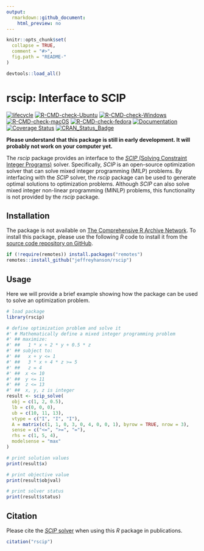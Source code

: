 ```yaml
---
output:
  rmarkdown::github_document:
    html_preview: no
---
```


<!-- README.md is generated from README.Rmd. Please edit that file -->

```r
knitr::opts_chunk$set(
  collapse = TRUE,
  comment = "#>",
  fig.path = "README-"
)
```

```r
devtools::load_all()
```

# rscip: Interface to SCIP
<!-- badges: start -->
[![lifecycle](https://img.shields.io/badge/Lifecycle-experimental-orange.svg)](https://lifecycle.r-lib.org/articles/stages.html)
[![R-CMD-check-Ubuntu](https://img.shields.io/github/actions/workflow/status/jeffreyhanson/rscip/R-CMD-check-ubuntu.yaml?branch=master&label=Ubuntu)](https://github.com/jeffreyhanson/rscip/actions)
[![R-CMD-check-Windows](https://img.shields.io/github/actions/workflow/status/jeffreyhanson/rscip/R-CMD-check-windows.yaml?branch=master&label=Windows)](https://github.com/jeffreyhanson/rscip/actions)
[![R-CMD-check-macOS](https://img.shields.io/github/actions/workflow/status/jeffreyhanson/rscip/R-CMD-check-macos.yaml?branch=master&label=macOS)](https://github.com/jeffreyhanson/rscip/actions)
[![R-CMD-check-fedora](https://img.shields.io/github/actions/workflow/status/jeffreyhanson/rscip/R-CMD-check-fedora.yaml?branch=master&label=Fedora)](https://github.com/jeffreyhanson/rscip/actions)
[![Documentation](https://img.shields.io/github/actions/workflow/status/jeffreyhanson/rscip/documentation.yaml?branch=master&label=Documentation)](https://github.com/jeffreyhanson/rscip/actions)
[![Coverage Status](https://img.shields.io/codecov/c/github/jeffreyhanson/rscip?label=Coverage)](https://app.codecov.io/gh/jeffreyhanson/rscip/branch/master)
[![CRAN_Status_Badge](http://www.r-pkg.org/badges/version/rscip)](https://CRAN.R-project.org/package=rscip)

<!-- badges: end -->


**Please understand that this package is still in early development. It will probably not work on your computer yet.**

The _rscip_ package provides an interface to the [_SCIP_ (Solving Constraint Integer Programs)](https://www.scipopt.org/) solver. Specifically, _SCIP_ is an open-source optimization solver that can solve mixed integer programming (MILP) problems. By interfacing with the _SCIP_ solver, the _rscip_ package can be used to generate optimal solutions to optimization problems. Although _SCIP_ can also solve mixed integer non-linear programming (MINLP) problems, this functionality is not provided by the _rscip_ package.

## Installation

The package is not available on [The Comprehensive R Archive Network](https://cran.r-project.org/). To install this package, please use the following _R_ code to install it from the [source code repository on GitHub](https://github.com/jeffreyhanson/rscip).

```r
if (!require(remotes)) install.packages("remotes")
remotes::install_github("jeffreyhanson/rscip")
```

## Usage

Here we will provide a brief example showing how the package can be used to solve an optimization problem.

```r
# load package
library(rscip)

# define optimization problem and solve it
#' # Mathematically define a mixed integer programming problem
#' ## maximize:
#' ##   1 * x + 2 * y + 0.5 * z
#' ## subject to:
#' ##   x + y <= 1
#' ##   3 * x + 4 * z >= 5
#' ##   z = 4
#' ##  x <= 10
#' ##  y <= 11
#' ##  z <= 13
#' ##  x, y, z is integer
result <- scip_solve(
  obj = c(1, 2, 0.5),
  lb = c(0, 0, 0),
  ub = c(10, 11, 13),
  vtype = c("I", "I", "I"),
  A = matrix(c(1, 1, 0, 3, 0, 4, 0, 0, 1), byrow = TRUE, nrow = 3),
  sense = c("<=", ">=", "="),
  rhs = c(1, 5, 4),
  modelsense = "max"
)

# print solution values
print(result$x)

# print objective value
print(result$objval)

# print solver status
print(result$status)
```

## Citation

Please cite the [_SCIP_ solver](https://www.scipopt.org/) when using this _R_ package in publications.

```r
citation("rscip")
```
